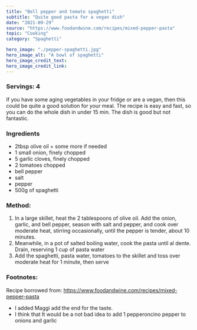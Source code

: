 ---
title: "Bell pepper and tomato spaghetti"
subtitle: "Quite good pasta for a vegan dish" 
date: "2021-09-29"
source: "https://www.foodandwine.com/recipes/mixed-pepper-pasta"
topic: "Cooking"
category: "Spaghetti"

hero_image: "./pepper-spaghetti.jpg"
hero_image_alt: "A bowl of spaghetti"
hero_image_credit_text: 
hero_image_credit_link: 
---
### Servings: 4

If you have some aging vegetables in your fridge or are
a vegan, then this could be quite a good solution for your meal. 
The recipe is easy and fast, so you can do the whole dish in under 15 min. 
The dish is good but not fantastic.

### Ingredients
- 2tbsp olive oil + some more if needed
- 1 small onion, finely chopped
- 5 garlic cloves, finely chopped
- 2 tomatoes chopped
- bell pepper
- salt 
- pepper
- 500g of spaghetti

### Method: 

1. In a large skillet, heat the 2 tablespoons of olive oil. 
Add the onion, garlic, and bell pepper, season with salt and pepper, and cook over moderate heat, 
stirring occasionally, until the pepper is tender, about 10 minutes.
2. Meanwhile, in a pot of salted boiling water, cook the pasta until al dente.
Drain, reserving 1 cup of pasta water
3. Add the spaghetti, pasta water, tomatoes to the skillet and toss over moderate 
heat for 1 minute, then serve

### Footnotes:

Recipe borrowed from:
https://www.foodandwine.com/recipes/mixed-pepper-pasta
- I added Maggi add the end for the taste.
- I think that It would be a not bad idea to add 1 pepperoncino 
pepper to onions and garlic